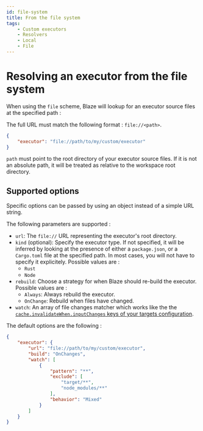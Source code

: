 ```yaml
---
id: file-system
title: From the file system
tags:
    - Custom executors
    - Resolvers
    - Local
    - File
---
```


# Resolving an executor from the file system

When using the `file` scheme, Blaze will lookup for an executor source files at the specified path :

The full URL must match the following format : `file://<path>`.

```json
{
    "executor": "file://path/to/my/custom/executor"
}
```

`path` must point to the root directory of your executor source files. If it is not an absolute path, it will be treated as relative to the workspace root directory.

## Supported options

Specific options can be passed by using an object instead of a simple URL string.

The following parameters are supported :

- `url`: The `file://` URL representing the executor's root directory.
- `kind` (optional): Specify the executor type. If not specified, it will be inferred by looking at the presence of either a `package.json`, or a `Cargo.toml` file at the specified path. In most cases, you will not have to specify it explicitely. Possible values are :
    - `Rust`
    - `Node`
- `rebuild`: Choose a strategy for when Blaze should re-build the executor. Possible values are :
    - `Always`: Always rebuild the executor.
    - `OnChange`: Rebuild when files have changed.
- `watch`: An array of file changes matcher which works like the the [`cache.invalidateWhen.inputChanges` keys of your targets configuration](../../guides/caching.mdx#invalidate-when-input-files-change).

The default options are the following :

```json
{
    "executor": {
        "url": "file://path/to/my/custom/executor",
        "build": "OnChanges",
        "watch": [
            {
                "pattern": "**",
                "exclude": [
                    "target/**",
                    "node_modules/**"
                ],
                "behavior": "Mixed"
            }
        ]
    }
}
```
